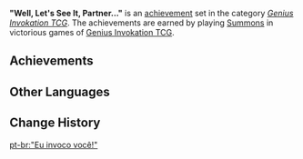 {{Achievement Set Infobox
|primogems    = {{Achievement/Primogems|"Well, Let's See It, Partner..."}}
|total        = {{Achievement/Total|"Well, Let's See It, Partner..."}}
|category     = Genius Invokation TCG (Achievement)
}}
'''"Well, Let's See It, Partner..."''' is an [[achievement]] set in the category ''[[Genius Invokation TCG (Achievement)|Genius Invokation TCG]]''. The achievements are earned by playing [[Summon]]s in victorious games of [[Genius Invokation TCG]].

==Achievements==
{{Achievements by Category Table|"Well, Let's See It, Partner..."}}
<!--
==Notes==

==Trivia==
*
-->
==Other Languages==
{{Other Languages
|en      = "Well, Let's See It, Partner..."
|zhs     = 「那么，来吧，搭档…」
|zhs_rm  = "Nàme, Lái ba, Dādàng..."
|zht     = 「那麼，來吧，搭檔…」
|zht_rm  = "Nàme, Lái ba, Dādàng..."
|zh_tl   = "Now Then, Come On, Partner..."
|ja      = 「さあ、来い、我が友よ…」
|ja_rm   = "Saa, Koi, Waga Tomo yo..."
|ja_tl   = "Now, Come, My Friend..."
|ko      = 「좋아, 가자. 파트너…」
|ko_tl   = "Okay, Let's Go. Partner..."
|es      = ¡Yo te invoco!
|es_tl   = I Invoke You!
|fr      = À toi de jouer&nbsp;!
|fr_tl   = It's Your Time to Play!
|ru      = «Я вызываю тебя...»
|ru_tl   = "I Summon You..."
|th      = "ออกมาเลย สหาย..."
|th_rm   = "Ok-ma Loei Sa-hai..."
|th_tl   = "Come Out, Partner..."
|vi      = "Ra Đây Nào, Đồng Đội..."
|vi_tl   = "Come Out, Partner..."
|de      = „Los! Meine Gefährten!“
|de_tl   = "Go! My Companions!"
|id      = "Baiklah Kawan, Mari Kita Lihat&nbsp;...."
|id_tl   = "Alright Friend, Let's See..."
|pt      = "Eu invoco você!"
|pt_tl   = "I Summon You!"
|tr      = "Hadi Bakalım Ortak..."
|tr_tl   = "Come Let's See, Partner..."
|tr_note = {{tr|Hadi Bakalım}} is a common Turkish expression along the lines of "okay let's get going" or similar.
|it      = "Mmm, fa' vedere, partner..."
|it_tl   = "Mmm, Let's See It, Partner..."
}}

==Change History==
{{Change History|3.3}}
<!--
==References==
{{Reflist}}
-->

[[pt-br:"Eu invoco você!"]]